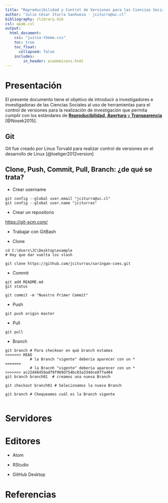 ```yaml
---
title: "Reproducibilidad y Control de Versiones para las Ciencias Sociales"
author: "Julio César Iturra Sanhueza - jciturra@uc.cl"
bibliography: zlibrary.bib
csl: apa6.csl
output:
  html_document:
    css: "juitsa-theme.css"
    toc: true
    toc_float: 
      collapsed: false
    includes:
        in_header: academicons.html      
---
```


# Presentación

El presente documento tiene el objetivo de introducir a investigadores e investigadoras de las Ciencias Sociales al uso de herramientas para el control de versiones para la realización de investigación que permita cumplir con los estándares de [**Reproducibilidad**, **Apertura** y **Transparencia**](osf.html) [@Nosek2015]. 



## Git

Git fue creado por Linus Torvald para realizar control de versiones en el desarrollo de Linux  [@loeliger2012version]


## Clone, Push, Commit, Pull, Branch: ¿de qué se trata?


* Crear username


```git
git config --global user.email "jciturra@uc.cl"
git config --global user.name "jciturras"
```

* Crear un repositorio

[https://git-scm.com/](Git)


* Trabajar con GitBash

* Clone

```git
cd C:\Users\JC\Desktop\example
# Hay que dar vuelta los slash

git clone https://github.com/jciturras/xaringan-coes.git
```

* Commit

```git
git add README.md
git status 

git commit -m "Nuestro Primer Commit" 
```


* Push

```git
git push origin master
```


* Pull

```git
git pull
```

* Branch

```git
git branch # Para checkear en qué branch estamos
<<<<<<< HEAD
           # la Branch "vigente" debería aparecer con un * 
=======
           # la Bracnh "vigente" debería aparecer con un * 
>>>>>>> ac22d48459adf9f969d754bc03a334dce077a404
git branch branch01  # creamos una nueva Branch

git checkout branch01 # Selecionamos la nueva Branch

git branch # Chequeamos cuál es la Branch vigente


```


# Servidores

# Editores 

* Atom

* RStudio

* GitHub Desktop


# Referencias
